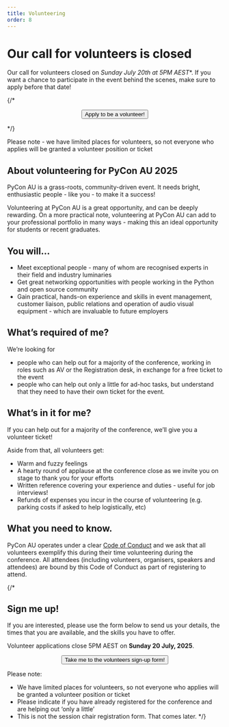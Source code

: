 ```yaml
---
title: Volunteering
order: 8
---
```



# Our call for volunteers is closed

Our call for volunteers closed on *Sunday July 20th at 5PM AEST**. 
If you want a chance to participate in the event behind the scenes, make sure to apply before that date!

{/*
<p>
  <center>
    <Button
      type="chonk"
      href="https://forms.gle/f3h92BqVyNq5fhT97"
    >
      Apply to be a volunteer!
    </Button>
  </center>
</p>
*/}

Please note - we have limited places for volunteers, so not everyone who applies will be granted a volunteer position or ticket


## About volunteering for PyCon AU 2025

PyCon AU is a grass-roots, community-driven event. It needs bright, enthusiastic people - like you - to make it a success!

Volunteering at PyCon AU is a great opportunity, and can be deeply rewarding. On a more practical note, volunteering at PyCon AU can add to your professional portfolio in many ways - making this an ideal opportunity for students or recent graduates.



## You will...

- Meet exceptional people - many of whom are recognised experts in their field and industry luminaries
- Get great networking opportunities with people working in the Python and open source community
- Gain practical, hands-on experience and skills in event management, customer liaison, public relations and operation of audio visual equipment - which are invaluable to future employers

## What’s required of me?

We’re looking for

- people who can help out for a majority of the conference, working in roles such as AV or the Registration desk, in exchange for a free ticket to the event
- people who can help out only a little for ad-hoc tasks, but understand that they need to have their own ticket for the event.

## What’s in it for me?

If you can help out for a majority of the conference, we’ll give you a volunteer ticket!

Aside from that, all volunteers get:

- Warm and fuzzy feelings
- A hearty round of applause at the conference close as we invite you on stage to thank you for your efforts
- Written reference covering your experience and duties - useful for job interviews!
- Refunds of expenses you incur in the course of volunteering (e.g. parking costs if asked to help logistically, etc)

## What you need to know.

PyCon AU operates under a clear [Code of Conduct](/safety) and we ask that all volunteers exemplify this during their time volunteering during the conference. All attendees (including volunteers, organisers, speakers and attendees) are bound by this Code of Conduct as part of registering to attend.

{/*
## Sign me up!

If you are interested, please use the form below to send us your details, the times that you are available, and the skills you have to offer.

Volunteer applications close 5PM AEST on **Sunday 20 July, 2025**.

<p>
  <center>
    <Button
      type="chonk"
      href="https://forms.gle/f3h92BqVyNq5fhT97"
    >
      Take me to the volunteers sign-up form!
    </Button>
  </center>
</p>

Please note:

- We have limited places for volunteers, so not everyone who applies will be granted a volunteer position or ticket
- Please indicate if you have already registered for the conference and are helping out ‘only a little’
- This is not the session chair registration form. That comes later.
*/}
